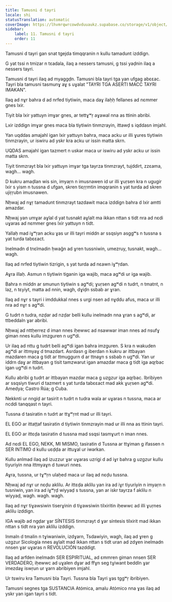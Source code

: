 ```yaml
---
title: Tamusni d tayri
locale: shi
statusTranslation: automatic
coverImage: https://lhvmrqwrcowdvduuaukz.supabase.co/storage/v1/object/public/strapi-uploads/small_cover-educacion-fundamental.webp-2d51a7828a2b1309555be27f7e2a61a0.webp
sidebar:
    label: 11. Tamusni d tayri
    order: 11
---
```

Tamusni d tayri gan snat tgejda timqqranin n kullu tamadunt izddign.

G yat tssi n tmizar n tɛadala, ilaq a nessers tamusni, g tssi yaḍnin ilaq a nessers tayri.

Tamusni d tayri ilaq ad myaggḍn. Tamusni bla tayri tga yan ufgag abɛɛac. Tayri bla tamusni tasmunɣ aɣ s uɣalat "TAYRI TGA ASERTI MACC TAYRI IMAKAN".

Ilaq ad nɣr bahra d ad nrfed tiytiwin, maca daɣ ilaḥḥ fellanes ad nɛmmer gnes lxir.

Tiyit bla lxir yattuyn imɣar gnes, ar tettɣʷṛ aɣawal nna as ttinin abribi.

Lxir izddign imɣar gnes maca bla tiytiwin tinmzrayin, ittawḍ s iqddasn imjahl.

Yan uqddas amajahl igan lxir yattuyn bahra, maca acku ur illi ɣures tiytiwin tinmzrayin, ur iswiru ad yskr kra acku ur issin matta skrn.

UQDAS amajahl igan tazmert n uskər maca ur iswiru ad yskr acku ur issin matta skrn.

Tiyit tinmzrayt bla lxir yattuyn imɣar tga tayrza tinmzrayt, tujddirt, zzɛama, wagh... wagh.

D kukru amaḍlan wis sin, imyaṛn n imusnawen id ur illi ɣuṛsen kra n ugugir lxir s yism n tussna d ufgan, skren tiɛṛṛmtin imqqranin s yat turda ad skren ujiṛṛubn imusnawen.

Nḥwaj ad nɣṛ tamadunt tinmzrayt tazdawit maca izddign bahra d lxir amtti amazdar.

Nḥwaj yan umɣar aɣlal d yat tusnakt aɣlalt ma ikkan nttan s tidt nra ad nɛdi uɣaras ad nɛmmer gnes lxir yattuyn n tidt.

Yallaḥ mad iɣʷṛan acku ɣas ur illi tayri middn ar ssqsiyn asggʷs n tussna s yat turda tabɛɛact.

Inelmadn d tnɛlmadin ḥwaǧn ad ɣren tussniwin, umezruy, tusnakt, wagh... wagh.

Ilaq ad nrfed tiytiwin tizrigin, s yat turda ad nɛawn iɣʷṛdan.

Aɣra illaḥ. Asmun n tiytiwin tiganin iga wajib, maca agʷdi ur iga wajib.

Bahra n middn ar smunun tiytiwin s agʷdi; ɣuṛsen agʷdi n tudrt, n tmatnt, n laẓ, n tɛyiyt, matta ad nnin, wagh, dɣiḍn ssbab ar ɣran.

Ilaq ad nɣr s tayri i imddukkal nnes s urgi nsen ad nɣddu afus, maca ur illi nra ad nɣr s agʷdi.

G tudrt n tudra, nzḍar ad nzḍar belli kullu inelmadn nna ɣran s agʷdi, ar ttbeddaln ɣar abribi.

Nḥwaj ad nttḥerrez d iman nnes iḥewwc ad nsawwar iman nnes ad nsufɣ giman nnes kullu imzguren n ugʷdi.

Ur ilaq ad nttu g tudrt belli agʷdi igan bahra imzguren. S kra n wakuden agʷdi ar ittmyaɣ d tmazdart. Asrdasn g iberdan n kukru ar ittbayan mazdaren maca g tidt ar ttmuggurn d ar ttnaɣn s ssbab n ugʷdi. Yan ur iddrn daɣ ar ittbayan g tisit tamzwarut igan amazdar maca g tidt iga aqṛbac igan ugʷdi n tudrt.

Kullu abribi g tudrt ar ittbayan mazdar maca g uzgzur iga aqṛbac. Ibribiyen ar ssqsiyn tiwuri d tazmert s yat turda tabɛɛact mad akk ɣuṛsen agʷdi. Amedya; Castro Rúa; g Cuba.

Nekknti ur nngiḍ ar tasirit n tudrt n tudra wala ar uɣaras n tussna, maca ar ncddi tanqqast n tayri.

Tussna d tasiratin n tudrt ar ttɣʷṛnt mad ur illi tayri.

EL EGO ar ittaṭṭaf tasiratin d tiytiwin tinmzrayin mad ur illi nna as ttinin tayri.

EL EGO ar ittɛḍa tasiratin d tussna mad ssqsi tasmɣurt n iman nnes.

Ad nɛdi EL EGO, NEKK, MI MISMO, tasiratin d Tussna ar ttɣiman g ifassen n SER INTIMO d kullu uɛḍḍa ar ittuɣal ur iwərkan.

Kullu anlmad ilaq ad izuzzur ɣar uɣaras uzrigi d ad iɣr bahra g uzgzur kullu tiyuriyin nna ittmyaɣn d tuwuri nnes.

Aɣra, tussna, ur tɣʷṛn ulaḥed maca ur ilaq ad nɛḍu tussna.

Nḥwaj ad nɣr ur nɛḍu aklilu. Ar ittɛḍa aklilu yan ira ad iɣr tiyuriyin n imyaṛn n tusniwin, yan ira ad iɣʷṛḍ wiyyaḍ s tussna, yan ar iskr tayrza f aklilu n wiyyaḍ, wagh. wagh. wagh.

Ilaq ad nɣr tiɣawsiwin tiserɣinin d tiɣawsiwin tilxiritin iḥewwc ad illi ɣuṛnes aklilu izddign.

IGA wajib ad ngḍar ɣar SÍNTESIS tinmzrayt d ɣar síntesis tilxirit mad ikkan nttan s tidt nra yan aklilu izddign.

Inmaln d tmalin n tɣiwaniwin, izdɣarn, Tsdawiyin, wagh, ilaq ad ɣren g uzgzur Sicología nnes aɣlalt mad ikkan nttan s tidt uran ad zdɣen inelmadn nnsen ɣar uɣaras n REVOLUCIÓN tazddigt.

Ilaq ad arfden inelmadn SER ESPIRITUAL, ad ɛmmren giman nnsen SER VERDADERO, iḥewwc ad uɣalen dɣar ad ffɣn seg tɣiwant beddln ɣar imezdaɣ iswṛun ur ɣarn abribiyen imjahl.

Ur tswiru kra Tamusni bla Tayri. Tussna bla Tayri ɣas tggʷṛ ibribiyen.

Tamusni segnes tga SUSTANCIA Atómica, amalu Atómico nna ɣas ilaq ad yskr yan igan tayri s tidt.

